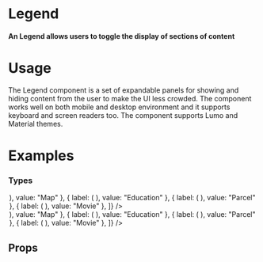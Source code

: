 
<Meta title="Data Display|Legend" component={Legend} />

# Legend

#### An Legend allows users to toggle the display of sections of content

<Preview withToolbar>
  <Story name="Standard">
  <Card id="Legend_Standard_Card">
     <Legend id="Legend_Standard" data={[
  { label: "Name", value: "Forrest Gump" },
  { label: "Address", value: "213 Chippewa Sq." },
  { label: "City", value: "Savannah" },
  { label: "State", value: "GA" },
]} />
  </Card>
  </Story>
</Preview>

# Usage

The Legend component is a set of expandable panels for showing and hiding content from the user to make the UI less crowded. The component works well on both mobile and desktop environment and it supports keyboard and screen readers too. The component supports Lumo and Material themes.

# Examples

### Types

<Preview>
  <Story name="Types">
  <Grid columns="2">
    <Card id="Legend_Icon_Card">
    <Legend id="Legend_Icon" data={[
      { label: ( <Icon icon="map" /> ), value: "Map" },
      { label: ( <Icon icon="report" /> ), value: "Education" },
      { label: ( <Icon icon="circle" /> ), value: "Parcel" },
      { label: ( <Icon icon="star" /> ), value: "Movie" },
    ]} />
    </Card>
    <Card id="Legend_Tag_Card">
    <Legend id="Legend_Tag" data={[
      { label: ( <Tag label="Info" variant="info" /> ), value: "Map" },
      { label: ( <Tag label="Warning" variant="warning" /> ), value: "Education" },
      { label: ( <Tag label="Success" variant="success" /> ), value: "Parcel" },
      { label: ( <Tag label="Alert" variant="alert" /> ), value: "Movie" },
    ]} />
    </Card>
  </Grid>
  </Story>
</Preview>




## Props

<Props of={Legend} />